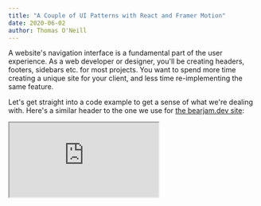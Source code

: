 ```yaml
---
title: "A Couple of UI Patterns with React and Framer Motion"
date: 2020-06-02
author: Thomas O'Neill
---
```


A website's navigation interface is a fundamental part of the user experience.
As a web developer or designer, you'll be creating headers, footers, sidebars
etc. for most projects. You want to spend more time creating a unique site for
your client, and less time re-implementing the same feature.

Let's get straight into a code example to get a sense of what we're dealing
with. Here's a similar header to the one we use for [the bearjam.dev site](/):

<iframe src="https://codesandbox.io/embed/github/mysterybear/blog-post-demos/tree/master/packages/header-full" />

Now let's break down what it does.

## Feature Requirements

- It's **responsive**: the header adapts to changes in screen size (specifically
  at 640px width breakpoint, try dragging the view narrower).
- When the screen width is below the breakpoint, **there is a toggle menu to
  expand/collapse the mobile header**.
- When the screen width is 640px or greater, the navigation links are displayed
  horizontally on the desktop header.
- When the mobile header is expanded, there's a **staggered animation** to bring
  the links into view (and this effect is reversed upon collapse).
- **The active link indication is different between mobile and desktop**: on
  mobile, the active link text colour is blue; on desktop, the active link has a
  blue underline.
- When clicking the desktop header links, **the blue underline transitions
  between links**.

At first glance, the main problem may appear to be figuring out all these
animations, but luckily there's
[Framer Motion](https://www.framer.com/api/motion/)[^1], which makes declaring
each of these animations almost boringly simple!

We found the biggest problem was to keep our code clean and readble, to abide by
the DRY principle, as we worked through these requirements.

We identified two well-known patterns that fit well together to bring all this
together.

_Note: We use [Next](https://nextjs.org/) in the example code here. For
[bearjam.dev](/) we use [Gatsby](https://www.gatsbyjs.org/) which in turn uses
[Reach Router](https://reach.tech/router). You could also use
[React Router](https://reacttraining.com/react-router/web/guides/quick-start)._

## #1 The Overlay Pattern

Taking elements out of flow to put them on top of others, using
[positioning](https://developer.mozilla.org/en-US/docs/Learn/CSS/CSS_layout/Positioning),
is standard practice for web developers. But keeping things readable and easy to
reason about can get tricky when you've got lots of nested div's. We found that
thinking explicitly in terms of "Root > Backdrop + Container" (to write in
selector form) really simplifies matters. Think of it this way:

```jsx
<Root animate={variant}>
  <Backdrop />
  <Container>{children}</Container>
</Root>
```

- `<Root />`'s responsibility is to cascade the animation state down through its
  children.
- The `<Backdrop />` is the expand/collapse-able pane, the underlay.
- The `<Container />` is where the rest of the content goes, e.g. your
  `<Nav />`('s).

Here's an example header component using this pattern:

```jsx
function Header() {
  const [open, setOpen] = useState(false)
  const toggleOpen = () => void setOpen(p => !p)
  return (
    <Root animate={open ? "open" : "closed"} initial="closed">
      <Backdrop
        variants={{
          closed: {
            y: `calc(-100% + ${theme.spacing[12]})`,
          },
          open: {
            y: 0,
          },
        }}
        transition={{
          type: "spring",
          damping: 25,
          mass: 0.9,
          stiffness: 120,
        }}
      />
      <Container>
        <MenuToggle onClick={toggleOpen} />
      </Container>
    </Root>
  )
}
```

Styled as follows:

```css
.backdrop {
  background-color: lightpink;
  position: absolute;
  width: 100%;
  height: 100%;
  z-index: 10;
}

.container {
  position: absolute;
  width: 100%;
  height: theme("spacing.12");
  display: flex;
  justify-content: space-between;
  align-items: center;
  z-index: 20;
}

.container > * {
  padding: 0.5rem;
}
```

[Here's a CodeSandbox](https://codesandbox.io/embed/github/mysterybear/blog-post-demos/tree/master/packages/header-pattern-1),
notice how simple it is to change it to a `<Sidebar />`. This solves the first
couple of points in the [feature requirements above](#feature-requirements).

## #2 The Render Props Pattern

Now how about the issue of us having two different navigation sub-tree's, one
for mobile one for desktop? On the [bearjam.dev](/) site we even re-use this
again in the footer!

This is a great time to leverage the
[render props pattern](https://reactjs.org/docs/render-props.html). As mentioned
[here](https://reactjs.org/docs/render-props.html#using-props-other-than-render),
you can use the `children` prop, and in our use case here, in terms of
[DRY](https://en.wikipedia.org/wiki/Don%27t_repeat_yourself), it's a godsend!

Before we get into its implementation, let's look at how we call it:

<div class="lowlight">

```jsx{6-44,48-57}
<Container>
  <Branding />
  <MenuToggle onClick={toggleOpen} className={styles.menu} />
  <AnimatePresence>
    {open && (
      <Nav
        className={styles.navMobile}
        variants={{
          open: {
            transition: {
              staggerChildren: 0.3,
              delayChildren: 0.3,
            },
          },
          closed: {
            transition: {
              staggerChildren: 0.3,
              staggerDirection: -1,
            },
          },
        }}
        initial="closed"
        animate="open"
        exit="closed"
      >
        {({ href, label, active }) => (
          <motion.div
            initial="closed"
            variants={{
              open: {
                opacity: 1,
              },
              closed: {
                opacity: 0,
              },
            }}
            onClick={() => void setOpen(false)}
          >
            <Link href={href}>
              <a data-active={active}>{label}</a>
            </Link>
          </motion.div>
        )}
      </Nav>
    )}
  </AnimatePresence>
  <AnimateSharedLayout>
    <Nav className={styles.navDesktop}>
      {({ href, label, active }) => (
        <Link href={href}>
          <a>
            <span>{label}</span>
            {active && <motion.div layoutId="underline" />}
          </a>
        </Link>
      )}
    </Nav>
  </AnimateSharedLayout>
</Container>
```

</div>

Notice how we pass a function as the child of each `<Nav />`. Magically:

- We have access to `href`, `label` and `active` as function input parameters
- This one function is mapped across all of our links

All that magic is hidden in the implementation of our `<Nav />`:

```jsx
export const Nav = ({ children, ...props }) => {
  return (
    <motion.nav {...props}>
      {links.map((linkProps, i) => (
        <NavLink
          key={linkProps.href}
          children={children}
          {...linkProps}
          i={i}
        />
      ))}
    </motion.nav>
  )
}

const NavLink = ({ children, href, label, i, ...props }) => {
  const { pathname } = useRouter()
  const pathBeginning = `/${pathname.split("/")[1]}`
  const active = pathBeginning === href
  return children ? (
    children({ href, label, active, ...props }, i)
  ) : (
    <Link key={href} href={href} {...props}>
      <a>{label}</a>
    </Link>
  )
}

const links = [
  { href: "/", label: "Page One" },
  { href: "/page-two", label: "Page Two" },
]
```

Notice how our `<Nav />` passes our `children` function into the function
mapping over our links.

We also provide a default return in case `children` is undefined, allowing us to
actually just call `<Nav />` on its own without any children and still get a
fully functional navigation with links if we don't need to do any fancy active
link animation (as is the case in the [bearjam.dev](/) footer).

Well, that's that then! Until next time!

### Footnotes

[^1]:
  There's also [React Spring](http://react-spring.io/) but we'll use the former
  in our code here.
